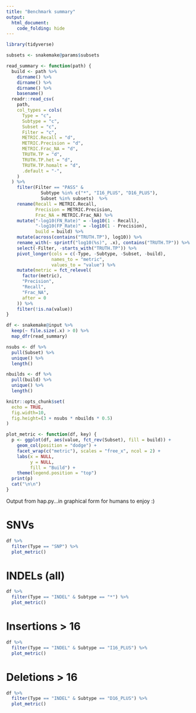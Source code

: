 ```yaml
---
title: "Benchmark summary"
output: 
  html_document:
    code_folding: hide
---
```


```r
library(tidyverse)

subsets <- snakemake@params$subsets

read_summary <- function(path) {
  build <- path %>%
    dirname() %>%
    dirname() %>%
    dirname() %>%
    basename()
  readr::read_csv(
    path,
    col_types = cols(
      Type = "c",
      Subtype = "c",
      Subset = "c",
      Filter = "c",
      METRIC.Recall = "d",
      METRIC.Precision = "d",
      METRIC.Frac_NA = "d",
      TRUTH.TP = "d",
      TRUTH.TP.het = "d",
      TRUTH.TP.homalt = "d",
      .default = "-",
    )
  ) %>%
    filter(Filter == "PASS" &
             Subtype %in% c("*", "I16_PLUS", "D16_PLUS"),
             Subset %in% subsets)  %>%
    rename(Recall = METRIC.Recall,
           Precision = METRIC.Precision,
           Frac_NA = METRIC.Frac_NA) %>%
    mutate("-log10(FN_Rate)" = -log10(1 - Recall),
           "-log10(FP_Rate)" = -log10(1 - Precision),
           build = build) %>%
    mutate(across(contains("TRUTH.TP"), log10)) %>%
    rename_with(~ sprintf("log10(%s)", .x), contains("TRUTH.TP")) %>%
    select(-Filter, -starts_with("TRUTH.TP")) %>%
    pivot_longer(cols = c(-Type, -Subtype, -Subset, -build),
                 names_to = "metric",
                 values_to = "value") %>%
    mutate(metric = fct_relevel(
      factor(metric),
      "Precision",
      "Recall",
      "Frac_NA",
      after = 0
    )) %>%
    filter(!is.na(value))
}

df <- snakemake@input %>%
  keep(~ file.size(.x) > 0) %>%
  map_dfr(read_summary)

nsubs <- df %>%
  pull(Subset) %>%
  unique() %>%
  length()

nbuilds <- df %>%
  pull(build) %>%
  unique() %>%
  length()

knitr::opts_chunk$set(
  echo = TRUE,
  fig.width=10,
  fig.height=(3 + nsubs * nbuilds * 0.5)
)

plot_metric <- function(df, key) {
  p <- ggplot(df, aes(value, fct_rev(Subset), fill = build)) +
    geom_col(position = "dodge") +
    facet_wrap(c("metric"), scales = "free_x", ncol = 2) +
    labs(x = NULL,
         y = NULL,
         fill = "Build") +
    theme(legend.position = "top")
  print(p)
  cat("\n\n")
}

```

Output from hap.py...in graphical form for humans to enjoy :)

# SNVs

```r
df %>%
  filter(Type == "SNP") %>%
  plot_metric()
```

# INDELs (all)

```r
df %>%
  filter(Type == "INDEL" & Subtype == "*") %>%
  plot_metric()
```

# Insertions > 16

```r
df %>%
  filter(Type == "INDEL" & Subtype == "I16_PLUS") %>%
  plot_metric()
```

# Deletions > 16

```r
df %>%
  filter(Type == "INDEL" & Subtype == "D16_PLUS") %>%
  plot_metric()
```
